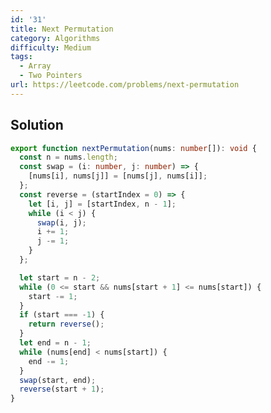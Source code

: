 ```yaml
---
id: '31'
title: Next Permutation
category: Algorithms
difficulty: Medium
tags:
  - Array
  - Two Pointers
url: https://leetcode.com/problems/next-permutation
---
```


## Solution

```typescript filename="solution.ts" copy
export function nextPermutation(nums: number[]): void {
  const n = nums.length;
  const swap = (i: number, j: number) => {
    [nums[i], nums[j]] = [nums[j], nums[i]];
  };
  const reverse = (startIndex = 0) => {
    let [i, j] = [startIndex, n - 1];
    while (i < j) {
      swap(i, j);
      i += 1;
      j -= 1;
    }
  };

  let start = n - 2;
  while (0 <= start && nums[start + 1] <= nums[start]) {
    start -= 1;
  }
  if (start === -1) {
    return reverse();
  }
  let end = n - 1;
  while (nums[end] < nums[start]) {
    end -= 1;
  }
  swap(start, end);
  reverse(start + 1);
}
```
